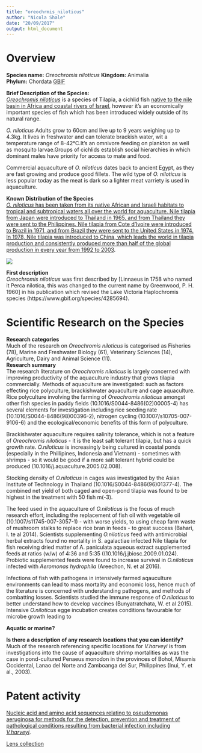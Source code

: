 ```yaml
---
title: "oreochrmis_niloticus"
author: "Nicola Shale"
date: "20/09/2017"
output: html_document
---
```

# Overview

**Species name:** *Oreochromis niloticus*
**Kingdom:** Animalia   
**Phylum:** Chordata [GBIF](https://www.gbif.org/species/4285694)
  
**Brief Description of the Species:**  
[*Oreochromis niloticus*](http://eol.org/pages/356343/overview) is a species of Tilapia, a cichlid fish [native to the nile basin in Africa and coastal rivers of Israel](http://eol.org/pages/356343/data?toc_id=4#1448), however it's an economically important species of fish which has been introduced widely outside of its natural range.

*O. niloticus* Adults grow to 60cm and live up to 9 years weighing up to 4.3kg. It lives in freshwater and can tolerate brackish water, wit a temperature range of 8-42°C.It's an omnivore feeding on plankton as well as mosquito larvae.Groups of cichlids establish social hierarchies in which dominant males have priority for access to mate and food.

Commercial aquaculture of *O. niloticus* dates back to ancient Egypt, as they are fast growing and produce good fillets. The wild type of *O. niloticus* is less popular today as the meat is dark so a lighter meat varriety is used in aquaculture.
  
**Known Distribution of the Species**  
[*O. niloticus* has been taken from its native African and Israeli habitats to tropical and subtropical waters all over the world for aquaculture. Nile tilapia from Japan were introduced to Thailand in 1965, and from Thailand they were sent to the Philippines. Nile tilapia from Cote d'Ivoire were introduced to Brazil in 1971, and from Brazil they were sent to the United States in 1974. In 1978, Nile tilapia was introduced to China, which leads the world in tilapia production and consistently produced more than half of the global production in every year from 1992 to 2003](http://www.fao.org/fishery/culturedspecies/Oreochromis_niloticus/en). 

![](/Users/NicolaShale/Documents/GitHub/asean_marine/Nicky's summaries/images/Oreochromis-niloticus-Nairobi.jpg)


**First description**  
*Oreochromis niloticus* was first described by [Linnaeus in 1758 who named it Perca nilotica, this was changed to the current name by Greenwood, P. H. 1960] in his publication which revised the Lake Victoria Haplochromis species (https://www.gbif.org/species/4285694). 

# Scientific Research on the Species 

**Research categories**  
Much of the research on *Oreochromis niloticus* is categorised as Fisheries (78), Marine and Freshwater Biology (61), Veterinary Sciences (14),  Agriculture, Dairy and Animal Science (11).   
**Research summary**  
The research literature on *Oreochromis niloticus* is largely concerned with improving productivity of the aquaculture industry that grows tilapia commercially. Methods of aquaculture are investigated: such as factors effecting rice polyculture, brackishwater aquaculture and cage aquaculture. Rice polyculture involving the farming of *Oreochromis niloticus* amongst other fish species in paddy fields (10.1016/S0044-8486(02)00005-4) has several elements for investigation including rice seeding rate (10.1016/S0044-8486(98)00396-2), nitrogen cycling (10.1007/s10705-007-9106-6) and the ecological/economic benefits of this form of polyculture.

Brackishwater aquaculture requires salinity tolerance, which is not a feature of *Oreochromis niloticus* - it is the least salt tolerant tilapia, but has a quick growth rate. *O.niloticus* is increasingly being cultured in coastal ponds (especially in the Phillipines, Indonesia and Vietnam) - sometimes with shrimps - so it would be good if a more salt tolerant hybrid could be produced (10.1016/j.aquaculture.2005.02.008).

Stocking density of *O.niloticus* in cages was investigated by the Asian Institute of Technology in Thailand (10.1016/S0044-8486(96)01377-4). The combined net yield of both caged and open-pond tilapia was found to be highest in the treatment with 50 fish m(-3).

The feed used in the aquaculture of *O.niloticus* is the focus of much research effort, including the replacement of fish oil with vegetable oil (10.1007/s11745-007-3057-1) - with worse yields, to using cheap farm waste of mushroom stalks to replace rice bran in feeds - to great success (Bahari, I. te al 2014). Scientists supplementing *O.niloticus* feed with antimicrobial herbal extracts found no mortality in S. agalactiae infected Nile tilapia for fish receiving dried matter of A. paniculata aqueous extract supplemented feeds at ratios (w/w) of 4:36 and 5:35 ((10.1016/j.jbiosc.2009.01.024). Probiotic supplemented feeds were found to increase survival in *O.niloticus* infected with *Aeromonas hydrophila* (Areechon, N. et al 2016).

Infections of fish with pathogens in intensively farmed aqauculture environments can lead to mass mortality and economic loss, hence much of the literature is concerned with understanding pathogens, and methods of combatting losses. Scientists studied the immune response of *O.niloticus* to better understand how to develop vaccines (Bunyatratchata, W. et al 2015). Intensive *O.niloticus*  egge incubation creates conditions favourable for microbe growth leading to 

**Aquatic or marine?**  

**Is there a description of any research locations that you can identify?**  
Much of the research referencing specific locations for *V.harveyi* is from investigations into the cause of aquaculture shrimp mortalities as was the case in pond-cultured Penaeus monodon in the provinces of Bohol, Misamis Occidental, Lanao del Norte and Zamboanga del Sur, Philippines (Inui, Y. et al., 2003). 

# Patent activity
  [Nucleic acid and amino acid sequences relating to pseudomonas aeruginosa for methods for the detection, prevention and treatment of pathological conditions resulting from bacterial infection including *V.harveyi*](https://www.lens.org/lens/patent/US_6551795_B1).

[Lens collection]()

